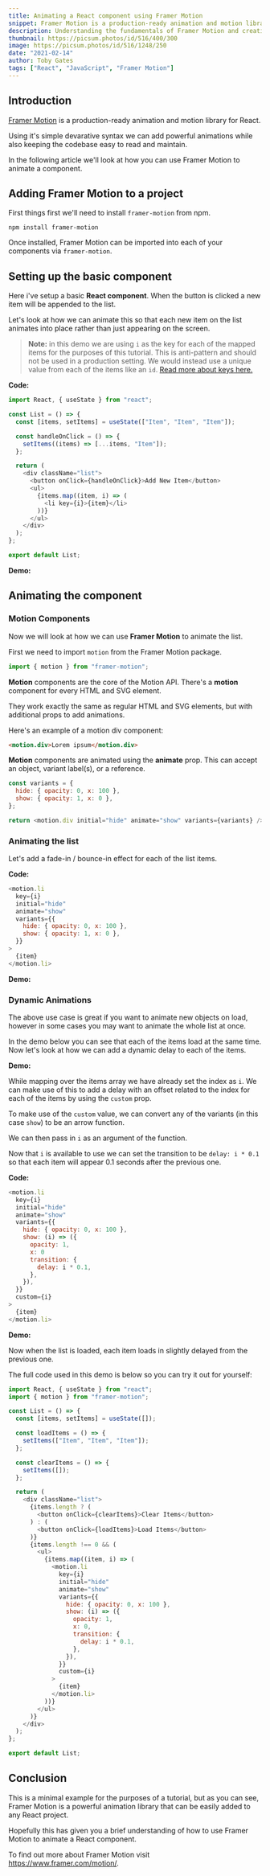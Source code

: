 ```yaml
---
title: Animating a React component using Framer Motion
snippet: Framer Motion is a production-ready animation and motion library for React. Using it's simple devarative syntax...
description: Understanding the fundamentals of Framer Motion and creating a simple animated React component.
thumbnail: https://picsum.photos/id/516/400/300
image: https://picsum.photos/id/516/1248/250
date: "2021-02-14"
author: Toby Gates
tags: ["React", "JavaScript", "Framer Motion"]
---
```


## Introduction

[Framer Motion](https://www.framer.com/motion/) is a production-ready animation and motion library for React.

Using it's simple devarative syntax we can add powerful animations while also keeping the codebase easy to read and maintain.

In the following article we'll look at how you can use Framer Motion to animate a component.

## Adding Framer Motion to a project

First things first we'll need to install `framer-motion` from npm.

`npm install framer-motion`

Once installed, Framer Motion can be imported into each of your components via `framer-motion`.

## Setting up the basic component

Here i've setup a basic **React component**. When the button is clicked a new item will be appended to the list.

Let's look at how we can animate this so that each new item on the list animates into place rather than just appearing on the screen.

> **Note:** in this demo we are using `i` as the key for each of the mapped items for the purposes of this tutorial. This is anti-pattern and should not be used in a production setting. We would instead use a unique value from each of the items like an `id`. <a href="https://reactjs.org/docs/lists-and-keys.html#keys" target="_blank">Read more about keys here.</a>

**Code:**

```js
import React, { useState } from "react";

const List = () => {
  const [items, setItems] = useState(["Item", "Item", "Item"]);

  const handleOnClick = () => {
    setItems((items) => [...items, "Item"]);
  };

  return (
    <div className="list">
      <button onClick={handleOnClick}>Add New Item</button>
      <ul>
        {items.map((item, i) => (
          <li key={i}>{item}</li>
        ))}
      </ul>
    </div>
  );
};

export default List;
```

**Demo:**

> <Demo1 />

## Animating the component

### Motion Components

Now we will look at how we can use **Framer Motion** to animate the list.

First we need to import `motion` from the Framer Motion package.

```js
import { motion } from "framer-motion";
```

**Motion** components are the core of the Motion API. There's a **motion** component for every HTML and SVG element.

They work exactly the same as regular HTML and SVG elements, but with additional props to add animations.

Here's an example of a motion div component:

```html
<motion.div>Lorem ipsum</motion.div>
```

**Motion** components are animated using the **animate** prop. This can accept an object, variant label(s), or a reference.

```js
const variants = {
  hide: { opacity: 0, x: 100 },
  show: { opacity: 1, x: 0 },
};

return <motion.div initial="hide" animate="show" variants={variants} />;
```

### Animating the list

Let's add a fade-in / bounce-in effect for each of the list items.

**Code:**

```js
<motion.li
  key={i}
  initial="hide"
  animate="show"
  variants={{
    hide: { opacity: 0, x: 100 },
    show: { opacity: 1, x: 0 },
  }}
>
  {item}
</motion.li>
```

**Demo:**

> <Demo2 />

### Dynamic Animations

The above use case is great if you want to animate new objects on load, however in some cases you may want to animate the whole list at once.

In the demo below you can see that each of the items load at the same time. Now let's look at how we can add a dynamic delay to each of the items.

**Demo:**

> <Demo3 />

While mapping over the items array we have already set the index as `i`. We can make use of this to add a delay with an offset related to the index for each of the items by using the `custom` prop.

To make use of the `custom` value, we can convert any of the variants (in this case `show`) to be an arrow function.

We can then pass in `i` as an argument of the function.

Now that `i` is available to use we can set the transition to be `delay: i * 0.1` so that each item will appear 0.1 seconds after the previous one.

**Code:**

```js
<motion.li
  key={i}
  initial="hide"
  animate="show"
  variants={{
    hide: { opacity: 0, x: 100 },
    show: (i) => ({
      opacity: 1,
      x: 0
      transition: {
        delay: i * 0.1,
      },
    }),
  }}
  custom={i}
>
  {item}
</motion.li>
```

**Demo:**

> <Demo4 />

Now when the list is loaded, each item loads in slightly delayed from the previous one.

The full code used in this demo is below so you can try it out for yourself:

```js
import React, { useState } from "react";
import { motion } from "framer-motion";

const List = () => {
  const [items, setItems] = useState([]);

  const loadItems = () => {
    setItems(["Item", "Item", "Item"]);
  };

  const clearItems = () => {
    setItems([]);
  };

  return (
    <div className="list">
      {items.length ? (
        <button onClick={clearItems}>Clear Items</button>
      ) : (
        <button onClick={loadItems}>Load Items</button>
      )}
      {items.length !== 0 && (
        <ul>
          {items.map((item, i) => (
            <motion.li
              key={i}
              initial="hide"
              animate="show"
              variants={{
                hide: { opacity: 0, x: 100 },
                show: (i) => ({
                  opacity: 1,
                  x: 0,
                  transition: {
                    delay: i * 0.1,
                  },
                }),
              }}
              custom={i}
            >
              {item}
            </motion.li>
          ))}
        </ul>
      )}
    </div>
  );
};

export default List;
```

## Conclusion

This is a minimal example for the purposes of a tutorial, but as you can see, Framer Motion is a powerful animation library that can be easily added to any React project.

Hopefully this has given you a brief understanding of how to use Framer Motion to animate a React component.

To find out more about Framer Motion visit <a href="https://www.framer.com/motion/" target="_blank">https://www.framer.com/motion/</a>.